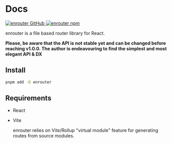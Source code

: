 # Docs

<div className="mt-8 flex gap-4">
  <a href="https://github.com/eu-ge-ne/enrouter">
    <img
      alt="enrouter GitHub"
      src="https://img.shields.io/github/package-json/v/eu-ge-ne/enrouter?label=github"
    />
  </a>
  <a href="https://www.npmjs.com/package/enrouter">
    <img alt="enrouter npm" src="https://img.shields.io/npm/v/enrouter" />
  </a>
</div>

enrouter is a file based router library for React.

**Please, be aware that the API is not stable yet and can be changed before
reaching v1.0.0.
The author is endeavouring to find the simplest and most elegant API & DX**

## Install

```bash
pnpm add -D enrouter
```

## Requirements

- React
- Vite

  enrouter relies on Vite/Rollup "virtual module" feature for generating routes
  from source modules.
